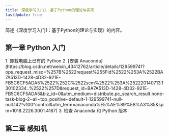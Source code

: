```yaml
---
title: 深度学习入门1：基于Python的理论与实现
lastUpdate: true
---
```



简述《深度学习入门1：基于Python的理论与实现》的内容。

## 第一章 Python 入门

<Steps>
1. 卸载电脑上已有的 Python 
2. [安装 Anaconda](https://blog.csdn.net/weixin_43412762/article/details/129599741?ops_request_misc=%257B%2522request%255Fid%2522%253A%2522BA7A513D-1428-4D32-921E-FB5C6CF5ADA5%2522%252C%2522scm%2522%253A%252220140713.130102334..%2522%257D&request_id=BA7A513D-1428-4D32-921E-FB5C6CF5ADA5&biz_id=0&utm_medium=distribute.pc_search_result.none-task-blog-2~all~top_positive~default-1-129599741-null-null.142^v100^control&utm_term=anaconda%E5%AE%89%E8%A3%85&spm=1018.2226.3001.4187)
3. 检查 Anaconda 和 Python 版本
</Steps>

## 第二章 感知机 